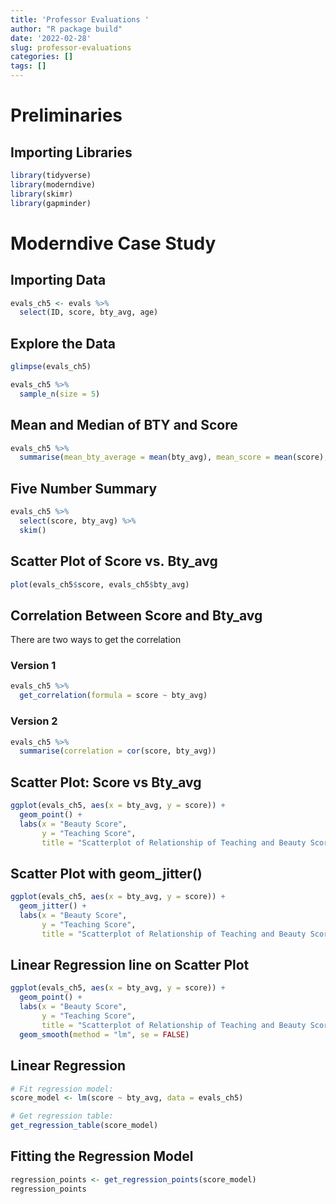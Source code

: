 ```yaml
---
title: 'Professor Evaluations '
author: "R package build"
date: '2022-02-28'
slug: professor-evaluations
categories: []
tags: []
---
```


# Preliminaries

## Importing Libraries
```r
library(tidyverse)
library(moderndive)
library(skimr)
library(gapminder)
```

# Moderndive Case Study

## Importing Data
```r
evals_ch5 <- evals %>%
  select(ID, score, bty_avg, age)
```

## Explore the Data
```r
glimpse(evals_ch5)
```

```r
evals_ch5 %>%
  sample_n(size = 5)
```

## Mean and Median of BTY and Score
```r
evals_ch5 %>%
  summarise(mean_bty_average = mean(bty_avg), mean_score = mean(score), median_bty_avg = median(bty_avg), median_score = median(score))
```

## Five Number Summary
```r
evals_ch5 %>%
  select(score, bty_avg) %>%
  skim()
```

## Scatter Plot of Score vs. Bty_avg
```r
plot(evals_ch5$score, evals_ch5$bty_avg)
```

## Correlation Between Score and Bty_avg
There are two ways to get the correlation 

### Version 1
```r
evals_ch5 %>%
  get_correlation(formula = score ~ bty_avg)
```

### Version 2
```r
evals_ch5 %>%
  summarise(correlation = cor(score, bty_avg))
```

## Scatter Plot: Score vs Bty_avg
```r
ggplot(evals_ch5, aes(x = bty_avg, y = score)) +
  geom_point() +
  labs(x = "Beauty Score",
       y = "Teaching Score",
       title = "Scatterplot of Relationship of Teaching and Beauty Scores")
```

## Scatter Plot with geom_jitter()
```r
ggplot(evals_ch5, aes(x = bty_avg, y = score)) +
  geom_jitter() +
  labs(x = "Beauty Score",
       y = "Teaching Score",
       title = "Scatterplot of Relationship of Teaching and Beauty Scores")
```

## Linear Regression line on Scatter Plot
```r
ggplot(evals_ch5, aes(x = bty_avg, y = score)) +
  geom_point() +
  labs(x = "Beauty Score",
       y = "Teaching Score",
       title = "Scatterplot of Relationship of Teaching and Beauty Scores") +
  geom_smooth(method = "lm", se = FALSE)
```

## Linear Regression
```r
# Fit regression model:
score_model <- lm(score ~ bty_avg, data = evals_ch5)

# Get regression table:
get_regression_table(score_model)
```

## Fitting the Regression Model
```r
regression_points <- get_regression_points(score_model)
regression_points
```
